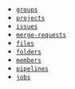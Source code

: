 - [`groups`](https://docs.gitlab.com/ee/api/groups.html)
- [`projects`](https://docs.gitlab.com/ee/api/projects.html)
- [`issues`](https://docs.gitlab.com/ee/api/issues.html)
- [`merge-requests`](https://docs.gitlab.com/ee/api/merge_requests.html)
- [`files`](https://docs.gitlab.com/ee/api/repository_files.html)
- [`folders`](https://docs.gitlab.com/ee/api/repositories.html#list-repository-tree)
- [`members`](https://docs.gitlab.com/ee/api/members.html)
- [`pipelines`](https://docs.gitlab.com/ee/api/pipelines.html)
- [`jobs`](https://docs.gitlab.com/ee/api/jobs.html)
